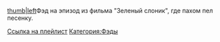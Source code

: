 [https://www.youtube.com/playlist?list=PLiPQJH_zPbZz2GoutqcSwUkkXhaiaeYEI [[Файл:2017-12-01_23-13-42.png|thumb|left]]]Фэд на эпизод из фильма "Зеленый слоник", где пахом пел песенку. 

[https://www.youtube.com/playlist?list=PLiPQJH_zPbZz2GoutqcSwUkkXhaiaeYEI Ссылка на плейлист]
[[Категория:Фэды]]